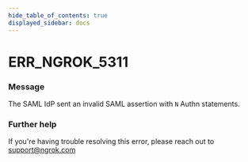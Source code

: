 ```yaml
---
hide_table_of_contents: true
displayed_sidebar: docs
---
```



# ERR_NGROK_5311

### Message

The SAML IdP sent an invalid SAML assertion with `N` Authn statements.

### Further help

If you're having trouble resolving this error, please reach out to [support@ngrok.com](mailto:support@ngrok.com?subject=Help%20with%20ERR_NGROK_5311)

<ErrorDetails error="err_ngrok_5311" />
